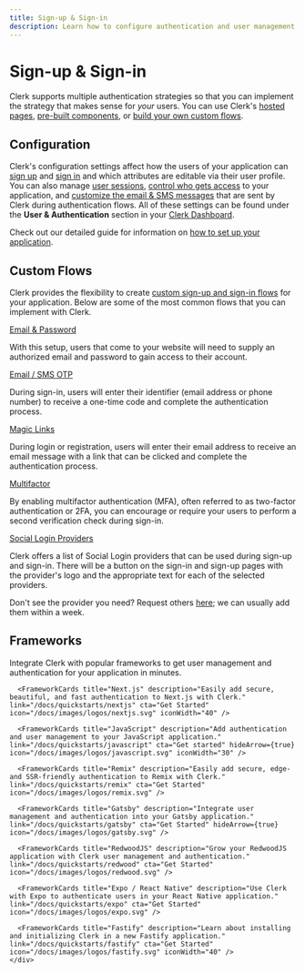 ```yaml
---
title: Sign-up & Sign-in
description: Learn how to configure authentication and user management for your Clerk application.
---
```


# Sign-up & Sign-in

Clerk supports multiple authentication strategies so that you can implement the strategy that makes sense for *your* users. You can use Clerk's [hosted pages](/docs/authentication/using-clerk-hosted-pages), [pre-built components](/docs/authentication/components/overview), or [build your own custom flows](/docs/custom-flows/overview).

## Configuration

Clerk's configuration settings affect how the users of your application can [sign up](/docs/authentication/configuration/sign-up-options) and [sign in](/docs/authentication/configuration/sign-in-options) and which attributes are editable via their user profile. You can also manage [user sessions](/docs/authentication/configuration/session-options), [control who gets access](/docs/authentication/configuration/allowlist) to your application, and [customize the email & SMS messages](/docs/authentication/configuration/email-options) that are sent by Clerk during authentication flows. All of these settings can be found under the **User & Authentication** section in your [Clerk Dashboard](https://dashboard.clerk.dev/).

Check out our detailed guide for information on [how to set up your application](/docs/authentication/set-up-your-application).

## Custom Flows

Clerk provides the flexibility to create [custom sign-up and sign-in flows](/docs/custom-flows/overview) for your application. Below are some of the most common flows that you can implement with Clerk.

[Email & Password](/docs/custom-flows/email-password)

With this setup, users that come to your website will need to supply an authorized email and password to gain access to their account.

[Email / SMS OTP](/docs/custom-flows/email-sms-otp)

During sign-in, users will enter their identifier (email address or phone number) to receive a one-time code and complete the authentication process.

[Magic Links](/docs/custom-flows/magic-links)

During login or registration, users will enter their email address to receive an email message with a link that can be clicked and complete the authentication process.

[Multifactor](/docs/custom-flows/mfa)

By enabling multifactor authentication (MFA), often referred to as two-factor authentication or 2FA, you can encourage or require your users to perform a second verification check during sign-in.

[Social Login Providers](/docs/authentication/social-connections/overview)

Clerk offers a list of Social Login providers that can be used during sign-up and sign-in. There will be a button on the sign-in and sign-up pages with the provider's logo and the appropriate text for each of the selected providers.

Don't see the provider you need? Request others [here](https://clerk.com/support); we can usually add them within a week.

## Frameworks

Integrate Clerk with popular frameworks to get user management and authentication for your application in minutes.

<div className="container mx-auto my-4">
    <div className="grid grid-cols-1 gap-6 md:grid-cols-2">
      <FrameworkCards title="React" description="Get started installing and initializing Clerk in a new Create React App." link="/docs/quickstarts/react" cta="Get Started" icon="/docs/images/logos/react.svg" />

      <FrameworkCards title="Next.js" description="Easily add secure, beautiful, and fast authentication to Next.js with Clerk." link="/docs/quickstarts/nextjs" cta="Get Started" icon="/docs/images/logos/nextjs.svg" iconWidth="40" />

      <FrameworkCards title="JavaScript" description="Add authentication and user management to your JavaScript application." link="/docs/quickstarts/javascript" cta="Get started" hideArrow={true} icon="/docs/images/logos/javascript.svg" iconWidth="30" />

      <FrameworkCards title="Remix" description="Easily add secure, edge- and SSR-friendly authentication to Remix with Clerk." link="/docs/quickstarts/remix" cta="Get Started" icon="/docs/images/logos/remix.svg" />

      <FrameworkCards title="Gatsby" description="Integrate user management and authentication into your Gatsby application." link="/docs/quickstarts/gatsby" cta="Get Started" hideArrow={true} icon="/docs/images/logos/gatsby.svg" />

      <FrameworkCards title="RedwoodJS" description="Grow your RedwoodJS application with Clerk user management and authentication." link="/docs/quickstarts/redwood" cta="Get Started" icon="/docs/images/logos/redwood.svg" />

      <FrameworkCards title="Expo / React Native" description="Use Clerk with Expo to authenticate users in your React Native application." link="/docs/quickstarts/expo" cta="Get Started" icon="/docs/images/logos/expo.svg" />

      <FrameworkCards title="Fastify" description="Learn about installing and initializing Clerk in a new Fastify application." link="/docs/quickstarts/fastify" cta="Get Started" icon="/docs/images/logos/fastify.svg" iconWidth="40" />
    </div>
  </div>